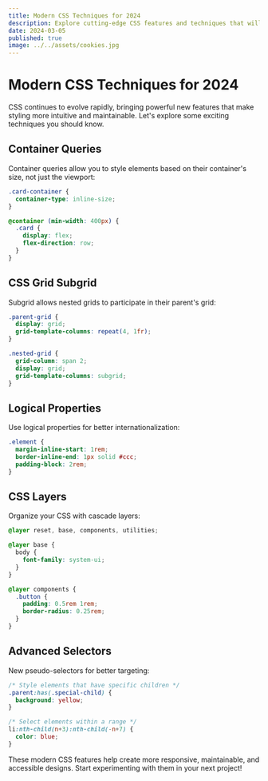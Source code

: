 ```yaml
---
title: Modern CSS Techniques for 2024
description: Explore cutting-edge CSS features and techniques that will transform your web design workflow
date: 2024-03-05
published: true
image: ../../assets/cookies.jpg
---
```


# Modern CSS Techniques for 2024

CSS continues to evolve rapidly, bringing powerful new features that make styling more intuitive and maintainable. Let's explore some exciting techniques you should know.

## Container Queries

Container queries allow you to style elements based on their container's size, not just the viewport:

```css
.card-container {
  container-type: inline-size;
}

@container (min-width: 400px) {
  .card {
    display: flex;
    flex-direction: row;
  }
}
```

## CSS Grid Subgrid

Subgrid allows nested grids to participate in their parent's grid:

```css
.parent-grid {
  display: grid;
  grid-template-columns: repeat(4, 1fr);
}

.nested-grid {
  grid-column: span 2;
  display: grid;
  grid-template-columns: subgrid;
}
```

## Logical Properties

Use logical properties for better internationalization:

```css
.element {
  margin-inline-start: 1rem;
  border-inline-end: 1px solid #ccc;
  padding-block: 2rem;
}
```

## CSS Layers

Organize your CSS with cascade layers:

```css
@layer reset, base, components, utilities;

@layer base {
  body {
    font-family: system-ui;
  }
}

@layer components {
  .button {
    padding: 0.5rem 1rem;
    border-radius: 0.25rem;
  }
}
```

## Advanced Selectors

New pseudo-selectors for better targeting:

```css
/* Style elements that have specific children */
.parent:has(.special-child) {
  background: yellow;
}

/* Select elements within a range */
li:nth-child(n+3):nth-child(-n+7) {
  color: blue;
}
```

These modern CSS features help create more responsive, maintainable, and accessible designs. Start experimenting with them in your next project!